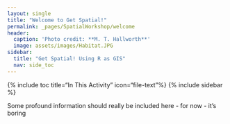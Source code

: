 ```yaml
---
layout: single
title: "Welcome to Get Spatial!"
permalink: _pages/SpatialWorkshop/welcome
header:
  caption: 'Photo credit: **M. T. Hallworth**'
  image: assets/images/Habitat.JPG
sidebar:
  title: "Get Spatial! Using R as GIS"
  nav: side_toc
---
```

{% include toc title="In This Activity" icon="file-text"%}
{% include sidebar %}

Some profound information should really be included here - 
for now - it's boring
